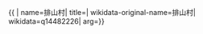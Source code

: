 {{ {{{1|PRC admin/showdata}}}|
name=排山村|
title=|
wikidata-original-name=排山村|
wikidata=q14482226|
arg={{{arg|}}}}}